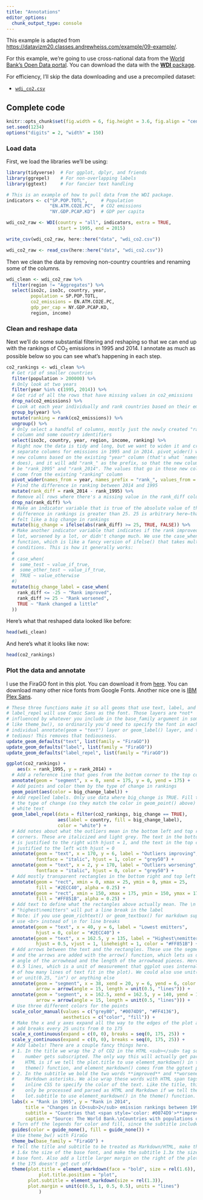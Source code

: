 ```yaml
---
title: "Annotations"
editor_options: 
  chunk_output_type: console
---
```


This example is adapted from <https://datavizm20.classes.andrewheiss.com/example/09-example/>.

For this example, we're  going to use cross-national data from the [World Bank's Open Data portal](https://data.worldbank.org/). 
You can download the data with the [**WDI** package](https://cran.r-project.org/web/packages/WDI/index.html).

For efficiency, I'll skip the data downloading and use a precompiled dataset:

- [<i class="fas fa-file-csv"></i> `wdi_co2.csv`](/data/wdi_co2.csv)


## Complete code

```r
knitr::opts_chunk$set(fig.width = 6, fig.height = 3.6, fig.align = "center")
set.seed(1234)
options("digits" = 2, "width" = 150)
```


### Load data

First, we load the libraries we'll be using:

```r
library(tidyverse)  # For ggplot, dplyr, and friends
library(ggrepel)    # For non-overlapping labels
library(ggtext)     # For fancier text handling
```

```r
# This is an example of how to pull data from the WDI package.
indicators <- c("SP.POP.TOTL",     # Population
                "EN.ATM.CO2E.PC",  # CO2 emissions
                "NY.GDP.PCAP.KD")  # GDP per capita

wdi_co2_raw <- WDI(country = "all", indicators, extra = TRUE, 
                   start = 1995, end = 2015)
```

```r
write_csv(wdi_co2_raw, here::here("data", "wdi_co2.csv"))
```

```r
wdi_co2_raw <- read_csv(here::here("data", "wdi_co2.csv"))
```

Then we clean the data by removing non-country countries and renaming some of the columns.

```r
wdi_clean <- wdi_co2_raw %>% 
  filter(region != "Aggregates") %>% 
  select(iso2c, iso3c, country, year, 
         population = SP.POP.TOTL,
         co2_emissions = EN.ATM.CO2E.PC, 
         gdp_per_cap = NY.GDP.PCAP.KD, 
         region, income)
```

### Clean and reshape data

Next we'll do some substantial filtering and reshaping so that we can end up with the rankings of CO~2~ emissions in 1995 and 2014. I annotate as much as possible below so you can see what's happening in each step.

```r
co2_rankings <- wdi_clean %>% 
  # Get rid of smaller countries
  filter(population > 200000) %>% 
  # Only look at two years
  filter(year %in% c(1995, 2014)) %>% 
  # Get rid of all the rows that have missing values in co2_emissions
  drop_na(co2_emissions) %>% 
  # Look at each year individually and rank countries based on their emissions that year
  group_by(year) %>% 
  mutate(ranking = rank(co2_emissions)) %>% 
  ungroup() %>% 
  # Only select a handful of columns, mostly just the newly created "ranking"
  # column and some country identifiers
  select(iso3c, country, year, region, income, ranking) %>% 
  # Right now the data is tidy and long, but we want to widen it and create
  # separate columns for emissions in 1995 and in 2014. pivot_wider() will make
  # new columns based on the existing "year" column (that's what `names_from`
  # does), and it will add "rank_" as the prefix, so that the new columns will
  # be "rank_1995" and "rank_2014". The values that go in those new columns will
  # come from the existing "ranking" column
  pivot_wider(names_from = year, names_prefix = "rank_", values_from = ranking) %>% 
  # Find the difference in ranking between 2014 and 1995
  mutate(rank_diff = rank_2014 - rank_1995) %>% 
  # Remove all rows where there's a missing value in the rank_diff column
  drop_na(rank_diff) %>% 
  # Make an indicator variable that is true of the absolute value of the
  # difference in rankings is greater than 25. 25 is arbitrary here—that just
  # felt like a big change in rankings
  mutate(big_change = ifelse(abs(rank_diff) >= 25, TRUE, FALSE)) %>% 
  # Make another indicator variable that indicates if the rank improved by a
  # lot, worsened by a lot, or didn't change much. We use the case_when()
  # function, which is like a fancy version of ifelse() that takes multiple
  # conditions. This is how it generally works:
  #
  # case_when(
  #  some_test ~ value_if_true,
  #  some_other_test ~ value_if_true,
  #  TRUE ~ value_otherwise
  #)
  mutate(big_change_label = case_when(
    rank_diff <= -25 ~ "Rank improved",
    rank_diff >= 25 ~ "Rank worsened",
    TRUE ~ "Rank changed a little"
  ))
```

Here's what that reshaped data looked like before:

```r
head(wdi_clean)
```

And here's what it looks like now:

```r
head(co2_rankings)
```

### Plot the data and annotate

I use the FiraGO font in this plot.
You can download it from [here](https://github.com/bBoxType/FiraGO/releases/latest).
You can download many other nice fonts from Google Fonts.
Another nice one is [IBM Plex Sans](https://fonts.google.com/specimen/IBM+Plex+Sans).

```r
# These three functions make it so all geoms that use text, label, and
# label_repel will use Comic Sans as the font. Those layers are *not*
# influenced by whatever you include in the base_family argument in something
# like theme_bw(), so ordinarily you'd need to specify the font in each
# individual annotate(geom = "text") layer or geom_label() layer, and that's
# tedious! This removes that tediousness.
update_geom_defaults("text", list(family = "FiraGO"))
update_geom_defaults("label", list(family = "FiraGO"))
update_geom_defaults("label_repel", list(family = "FiraGO"))

ggplot(co2_rankings) +
	aes(x = rank_1995, y = rank_2014) +
  # Add a reference line that goes from the bottom corner to the top corner
  annotate(geom = "segment", x = 0, xend = 175, y = 0, yend = 175) +
  # Add points and color them by the type of change in rankings
  geom_point(aes(color = big_change_label)) +
  # Add repelled labels. Only use data where big_change is TRUE. Fill them by
  # the type of change (so they match the color in geom_point() above) and use
  # white text
  geom_label_repel(data = filter(co2_rankings, big_change == TRUE),
                   aes(label = country, fill = big_change_label),
                   color = "white") +
  # Add notes about what the outliers mean in the bottom left and top right
  # corners. These are italicized and light grey. The text in the bottom corner
  # is justified to the right with hjust = 1, and the text in the top corner is
  # justified to the left with hjust = 0
  annotate(geom = "text", x = 170, y = 6, label = "Outliers improving", 
           fontface = "italic", hjust = 1, color = "grey50") +
  annotate(geom = "text", x = 2, y = 170, label = "Outliers worsening", 
           fontface = "italic", hjust = 0, color = "grey50") +
  # Add mostly transparent rectangles in the bottom right and top left corners
  annotate(geom = "rect", xmin = 0, xmax = 25, ymin = 0, ymax = 25, 
           fill = "#2ECC40", alpha = 0.25) +
  annotate(geom = "rect", xmin = 150, xmax = 175, ymin = 150, ymax = 175, 
           fill = "#FF851B", alpha = 0.25) +
  # Add text to define what the rectangles above actually mean. The \n in
  # "highest\nemitters" will put a line break in the label
  # Note: if you use geom_richtext() or geom_textbox() for markdown support
  # use <br> instead of \n for line breaks
  annotate(geom = "text", x = 40, y = 6, label = "Lowest emitters", 
           hjust = 0, color = "#2ECC40") +
  annotate(geom = "text", x = 162.5, y = 135, label = "Highest\nemitters", 
           hjust = 0.5, vjust = 1, lineheight = 1, color = "#FF851B") +
  # Add arrows between the text and the rectangles. These use the segment geom,
  # and the arrows are added with the arrow() function, which lets us define the
  # angle of the arrowhead and the length of the arrowhead pieces. Here we use
  # 0.5 lines, which is a unit of measurement that ggplot uses internally (think
  # of how many lines of text fit in the plot). We could also use unit(1, "cm")
  # or unit(0.25, "in") or anything else
  annotate(geom = "segment", x = 38, xend = 20, y = 6, yend = 6, color = "#2ECC40", 
           arrow = arrow(angle = 15, length = unit(0.5, "lines"))) +
  annotate(geom = "segment", x = 162.5, xend = 162.5, y = 140, yend = 155, color = "#FF851B", 
           arrow = arrow(angle = 15, length = unit(0.5, "lines"))) +
  # Use three different colors for the points
  scale_color_manual(values = c("grey80", "#0074D9", "#FF4136"), 
                     aesthetics = c("color", "fill")) +
  # Make the x and y axes expand all the way to the edges of the plot area and
  # add breaks every 25 units from 0 to 175
  scale_x_continuous(expand = c(0, 0), breaks = seq(0, 175, 25)) +
  scale_y_continuous(expand = c(0, 0), breaks = seq(0, 175, 25)) +
  # Add labels! There are a couple fancy things here.
  # 1. In the title we wrap the 2 of CO2 in the HTML <sub></sub> tag so that the
  #    number gets subscripted. The only way this will actually get parsed as 
  #    HTML is if we tell the plot.title to use element_markdown() in the 
  #    theme() function, and element_markdown() comes from the ggtext package.
  # 2. In the subtitle we bold the two words **improved** and **worsened** using
  #    Markdown asterisks. We also wrap these words with HTML span tags with 
  #    inline CSS to specify the color of the text. Like the title, this will 
  #    only be processed and parsed as HTML and Markdown if we tell the p
  #    lot.subtitle to use element_markdown() in the theme() function.
  labs(x = "Rank in 1995", y = "Rank in 2014",
       title = "Changes in CO<sub>2</sub> emission rankings between 1995 and 2014",
       subtitle = "Countries that <span style='color: #0074D9'>**improved**</span> or <span style='color: #FF4136'>**worsened**</span> more than 25 positions in the rankings highlighted",
       caption = "Source: The World Bank.\nCountries with populations of less than 200,000 excluded.") +
  # Turn off the legends for color and fill, since the subtitle includes that
  guides(color = guide_none(), fill = guide_none()) +
  # Use theme_bw() with FiraGo
  theme_bw(base_family = "FiraGO") +
  # Tell the title and subtitle to be treated as Markdown/HTML, make the title
  # 1.6x the size of the base font, and make the subtitle 1.3x the size of the
  # base font. Also add a little larger margin on the right of the plot so that
  # the 175 doesn't get cut off.
  theme(plot.title = element_markdown(face = "bold", size = rel(1.6)),
  			plot.title.position = "plot",
        plot.subtitle = element_markdown(size = rel(1.3)),
        plot.margin = unit(c(0.5, 1, 0.5, 0.5), units = "lines")
  			)
```
